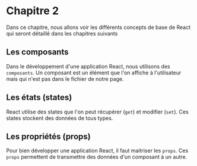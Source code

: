 # Chapitre 2

Dans ce chapitre, nous allons voir les différents concepts de base de React qui seront détaillé dans les chapitres suivants

## Les composants

Dans le développement d'une application React, nous utilisons des `composants`. Un composant est un élément que l'on affiche à l'utilisateur mais qui n'est pas dans le fichier de notre page.

## Les états (states)

React utilise des states que l'on peut récupérer (`get`) et modifier (`set`). Ces states stockent des données de tous types.

## Les propriétés (props)

Pour bien développer une application React, il faut maitriser les `props`. Ces `props` permettent de transmettre des données d'un composant à un autre.
